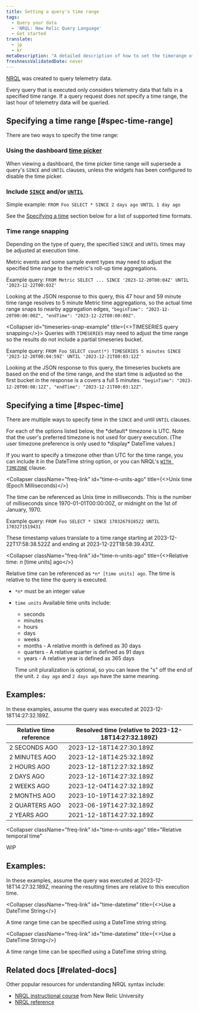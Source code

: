 ```yaml
---
title: Setting a query's time range
tags:
  - Query your data
  - 'NRQL: New Relic Query Language'
  - Get started
translate:
  - jp
  - kr
metaDescription: "A detailed description of how to set the timerange of a NRQL query."
freshnessValidatedDate: never
---
```
















[NRQL](/docs/query-your-data/nrql-new-relic-query-language/get-started/introduction-nrql-new-relics-query-language) was
created to query telemetry data.

Every query that is executed only considers telemetry data that falls in a specified time range. If a query request
does not specify a time range, the last hour of telemetry data will be queried.

## Specifying a time range [#spec-time-range]
There are two ways to specify the time range:

### Using the dashboard [time picker](/docs/query-your-data/explore-query-data/dashboards/manage-your-dashboard/#dash-time-picker)

When viewing a dashboard, the time picker time range will supersede a query's `SINCE` and `UNTIL` clauses, unless the widgets has been configured to disable
the time picker.

### Include [`SINCE`](/docs/query-your-data/nrql-new-relic-query-language/get-started/nrql-syntax-clauses-functions#sel-since) and/or [`UNTIL`](/docs/query-your-data/nrql-new-relic-query-language/get-started/nrql-syntax-clauses-functions#sel-until)

  Simple example: `FROM Foo SELECT * SINCE 2 days ago UNTIL 1 day ago`

  See the [Specifying a time](#spec-time) section below for a list of supported time formats.

### Time range snapping
Depending on the type of query, the specified `SINCE` and `UNTIL` times may be adjusted at execution time.

<Collapser id="timeseries-snap-example" title="Metric query snapping">
  Metric events and some sample event types may need to adjust the specified time range to the metric's roll-up time aggregations.

  Example query: `FROM Metric SELECT ... SINCE '2023-12-20T00:04Z' UNTIL '2023-12-22T00:03Z'`

  Looking at the JSON response to this query, this 47 hour and 59 minute time range resolves to 5 minute Metric time
  aggregations, so the actual time range snaps to nearby aggregation edges,
  `"beginTime": "2023-12-20T00:00:00Z", "endTime": "2023-12-22T00:00:00Z"`.
</Collapser>


<Collapser id="timeseries-snap-example" title={<><InlineCode>TIMESERIES</InlineCode> query snapping</>}>
  Queries with `TIMESERIES` may need to adjust the time range so the results do not include a partial timeseries bucket.

  Example query: `FROM Foo SELECT count(*) TIMESERIES 5 minutes SINCE '2023-12-20T00:04:59Z' UNTIL '2023-12-21T00:03:12Z'`

  Looking at the JSON response to this query, the timeseries buckets are based on the end of the time range, and the
  start time is adjusted so the first bucket in the response is a covers a full 5 minutes.
  `"beginTime": "2023-12-20T00:08:12Z", "endTime": "2023-12-21T00:03:12Z"`.
</Collapser>

## Specifying a time [#spec-time]
There are multiple ways to specify time in the `SINCE` and until `UNTIL` clauses.

<Callout variant="tip" title="Timezones">
  For each of the options listed below, the *default* timezone is UTC. Note that the user's preferred timezone
  is not used for query execution. (The user timezone preference is only used to *display* DateTime values.)

  If you want to specify a timezone other than UTC for the time range, you can include it in the DateTime
  string option, or you can NRQL's
  [`WITH TIMEZONE`](/docs/query-your-data/nrql-new-relic-query-language/get-started/nrql-syntax-clauses-functions#sel-timezone)
  clause.
</Callout>

<Collapser
  className="freq-link"
  id="time-n-units-ago"
  title={<>Unix time (Epoch Milliseconds)</>}
>
  The time can be referenced as Unix time in milliseconds. This is the number of milliseconds since
  1970-01-01T00:00:00Z, or midnight on the 1st of January, 1970.

  Example query: `FROM Foo SELECT * SINCE 1703267918522 UNTIL 1703271519431`

  These timestamp values translate to a time range starting at 2023-12-22T17:58:38.522Z and ending
  at 2023-12-22T18:58:39.431Z.

</Collapser>

<Collapser
  className="freq-link"
  id="time-n-units-ago"
  title={<>Relative time: <InlineCode><i>n</i> [time units] ago</InlineCode></>}
>
  Relative time can be referenced as `*n* [time units] ago`. The time is relative to the time the query is executed.

  * `*n*` must be an integer value
  * `time units` Available time units include:
    * seconds
    * minutes
    * hours
    * days
    * weeks
    * months - A relative month is defined as 30 days
    * quarters - A relative quarter is defined as 91 days
    * years - A relative year is defined as 365 days

    Time unit pluralization is optional, so you can leave the "s" off the end of the unit. `2 day ago` and `2 days ago` have the same meaning.

  ## Examples:
  In these examples, assume the query was executed at 2023-12-18T14:27:32.189Z.
  <table style={{ width: "auto" }}>
    <thead>
    <tr>
      <th>
        Relative time reference
      </th>
      <th>
        Resolved time (relative to 2023-12-18T14:27:32.189Z)
      </th>
    </tr>
    </thead>
    <tbody>
    <tr>
      <td>2 SECONDS AGO</td>
      <td>2023-12-18T14:27:30.189Z</td>
    </tr>
    <tr>
      <td>2 MINUTES AGO</td>
      <td>2023-12-18T14:25:32.189Z</td>
    </tr>
    <tr>
      <td>2 HOURS AGO</td>
      <td>2023-12-18T12:27:32.189Z</td>
    </tr>
    <tr>
      <td>2 DAYS AGO</td>
      <td>2023-12-16T14:27:32.189Z</td>
    </tr>
    <tr>
      <td>2 WEEKS AGO</td>
      <td>2023-12-04T14:27:32.189Z</td>
    </tr>
    <tr>
      <td>2 MONTHS AGO</td>
      <td>2023-10-19T14:27:32.189Z</td>
    </tr>
    <tr>
      <td>2 QUARTERS AGO</td>
      <td>2023-06-19T14:27:32.189Z</td>
    </tr>
    <tr>
      <td>2 YEARS AGO</td>
      <td>2021-12-18T14:27:32.189Z</td>
    </tr>
    </tbody>
  </table>
</Collapser>

<Collapser
  className="freq-link"
  id="time-n-units-ago"
  title="Relative temporal time"
>
  WIP

  ## Examples:
  In these examples, assume the query was executed at 2023-12-18T14:27:32.189Z, meaning
  the resulting times are relative to this execution time.

</Collapser>

<Collapser
  className="freq-link"
  id="time-datetime"
  title={<>Use a DateTime String</>}
>
  A time range time can be specified using a DateTime string string.
</Collapser>

<Collapser
  className="freq-link"
  id="time-datetime"
  title={<>Use a DateTime String</>}
>
A time range time can be specified using a DateTime string string.
</Collapser>





## Related docs [#related-docs]

Other popular resources for understanding NRQL syntax include:

* [NRQL instructional course](https://learn.newrelic.com/writing-nrql-queries) from New Relic University
* [NRQL reference](/docs/query-your-data/nrql-new-relic-query-language/get-started/nrql-syntax-clauses-functions)
